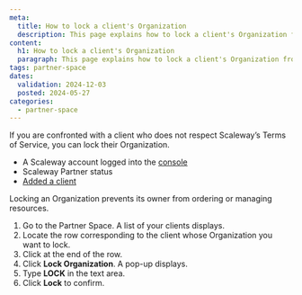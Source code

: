 ```yaml
---
meta:
  title: How to lock a client's Organization
  description: This page explains how to lock a client's Organization from the Partner Space.
content:
  h1: How to lock a client's Organization
  paragraph: This page explains how to lock a client's Organization from the Partner Space.
tags: partner-space 
dates:
  validation: 2024-12-03
  posted: 2024-05-27
categories:
  - partner-space
---
```


If you are confronted with a client who does not respect Scaleway’s Terms of Service, you can lock their Organization. 

<Macro id="requirements" />

- A Scaleway account logged into the [console](https://console.scaleway.com)
- Scaleway Partner status
- [Added a client](/partner-space/how-to/add-client/)
 
 <Message type="important">
     Locking an Organization prevents its owner from ordering or managing resources.
    </Message>

1. Go to the Partner Space. A list of your clients displays. 
2. Locate the row corresponding to the client whose Organization you want to lock.  
3. Click <Icon name="more" /> at the end of the row. 
4. Click **Lock Organization**. A pop-up displays.
5. Type **LOCK** in the text area.
6. Click **Lock** to confirm. 
